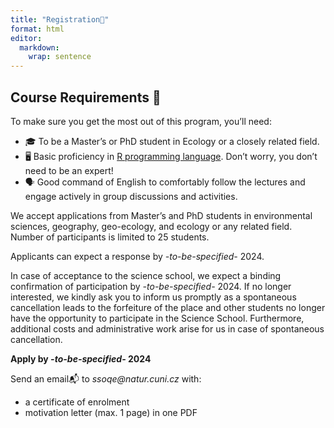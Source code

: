 ```yaml
---
title: "Registration📝"
format: html
editor: 
  markdown: 
    wrap: sentence
---
```


:::{.callout-note}
## Course Requirements 📝
To make sure you get the most out of this program, you'll need:

* 🎓 To be a Master’s or PhD student in Ecology or a closely related field.
* 🖥️ Basic proficiency in [R programming language](https://en.wikipedia.org/wiki/R_(programming_language)). Don't worry, you don't need to be an expert!
* 🗣️ Good command of English to comfortably follow the lectures and engage actively in group discussions and activities.
:::

We accept applications from Master’s and PhD students in environmental sciences, geography, geo-ecology, and ecology or any related field. Number of participants is limited to 25 students.

Applicants can expect a response by *-to-be-specified-* 2024.

In case of acceptance to the science school, we expect a binding confirmation of participation by *-to-be-specified-* 2024. If no longer interested, we kindly ask you to inform us promptly as a spontaneous cancellation leads to the forfeiture of the place and other students no longer have the opportunity to participate in the Science School. Furthermore, additional costs and administrative work arise for us in case of spontaneous cancellation.

:::{.callout-important}
**Apply by *-to-be-specified-* 2024** 

Send an email📬 to *ssoqe@natur.cuni.cz* with:

* a certificate of enrolment
* motivation letter (max. 1 page) in one PDF  
:::




